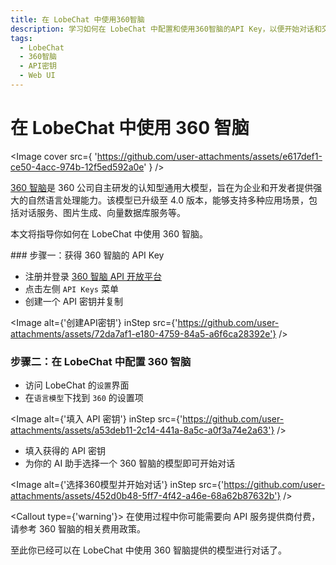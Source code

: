```yaml
---
title: 在 LobeChat 中使用360智脑
description: 学习如何在 LobeChat 中配置和使用360智脑的API Key，以便开始对话和交互。
tags:
  - LobeChat
  - 360智脑
  - API密钥
  - Web UI
---
```


# 在 LobeChat 中使用 360 智脑

<Image
  cover
  src={
    'https://github.com/user-attachments/assets/e617def1-ce50-4acc-974b-12f5ed592a0e'
  }
/>

[360 智脑](https://ai.360.com/)是 360 公司自主研发的认知型通用大模型，旨在为企业和开发者提供强大的自然语言处理能力。该模型已升级至 4.0 版本，能够支持多种应用场景，包括对话服务、图片生成、向量数据库服务等。

本文将指导你如何在 LobeChat 中使用 360 智脑。

<Steps>
  ### 步骤一：获得 360 智脑的 API Key

  - 注册并登录 [360 智脑 API 开放平台](https://ai.360.com/platform/keys)
  - 点击左侧 `API Keys` 菜单
  - 创建一个 API 密钥并复制

  <Image alt={'创建API密钥'} inStep src={'https://github.com/user-attachments/assets/72da7af1-e180-4759-84a5-a6f6ca28392e'} />

  ### 步骤二：在 LobeChat 中配置 360 智脑

  - 访问 LobeChat 的`设置`界面
  - 在`语言模型`下找到 `360` 的设置项

  <Image alt={'填入 API 密钥'} inStep src={'https://github.com/user-attachments/assets/a53deb11-2c14-441a-8a5c-a0f3a74e2a63'} />

  - 填入获得的 API 密钥
  - 为你的 AI 助手选择一个 360 智脑的模型即可开始对话

  <Image alt={'选择360模型并开始对话'} inStep src={'https://github.com/user-attachments/assets/452d0b48-5ff7-4f42-a46e-68a62b87632b'} />

  <Callout type={'warning'}>
    在使用过程中你可能需要向 API 服务提供商付费，请参考 360 智脑的相关费用政策。
  </Callout>
</Steps>

至此你已经可以在 LobeChat 中使用 360 智脑提供的模型进行对话了。
